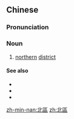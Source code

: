 {{also|北区}}
==Chinese==
{{zh-forms|s=北区}}

===Pronunciation===
{{zh-pron
|m=běiqū
|c=bak1 keoi1
|mn=pak-khu
|cat=n
}}

===Noun===
{{zh-noun}}

# [[northern]] [[district]]

====See also====
* {{zh-l|東區}}
* {{zh-l|南區}}
* {{zh-l|西區}}

[[zh-min-nan:北區]]
[[zh:北區]]